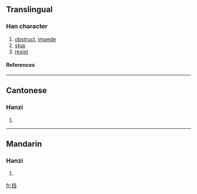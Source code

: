 {{see|擋}}

==Translingual==
===Han character===
{{Han char|rn=64|rad=手|as=06|sn=9|four=|canj=手火尸一 (QFSM)}}
# [[obstruct]], [[impede]]
# [[stop]]
# [[resist]]
====References====
{{Han ref|kx=0431.171|hdz=31869.010|uh=6321|ud=25377}}
----
==Cantonese==
===Hanzi===
{{yue-hanzi|jyut=|y=dong2, dong3}}
# {{defn|Cantonese}}
----
==Mandarin==
===Hanzi===
{{cmn-hanzi|tra=擋|pin=[[dǎng]] ([[dang3]])|wg=tang<sup>3</sup>}}
# {{defn|Mandarin}}

[[fr:挡]]